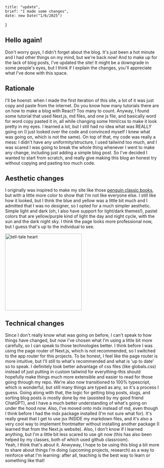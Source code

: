 
    title: "update",
    brief: "I made some changes",
    date: new Date("1/6/2025")
}

## Hello again!
Don't worry guys, I didn't forget about the blog. It's just been a hot minute and I had other things on my mind, but we're back now! And to make up for the lack of blog posts, I've updated the site! It might be a downgrade in some people's eyes, but I think if I explain the changes, you'll appreciate what I've done with this space.
## Rationale
I'll be hoenst: when I made the first iteration of this site, a lot of it was just copy and paste from the internet. Do you know how many tutorials there are on how to make a blog with React? Too many to count. Anyway, I found some tutorial that used Next.js, md files, and one js file, and basically word for word copy pasted it in, all while changing some html/css to make it look pretty in my eyes. I learned a lot, but I still had no idea what was REALLY going on (I just looked over the code and convinced myself I knew what was going on, which is not the same). On top of that, my code was really a mess: I didn't have any uniformity/structure, I used tailwind too much, and I was scared I was going to break the whole thing whenever I went to make any change, including just adding a simple blog post. So I've decided I wanted to start from scratch, and really give making this blog an honest try without copying and pasting too much code.
## Aesthetic changes
I originally was inspired to make my site like those [penguin classic books](https://www.penguin.com/penguin-classics-overview/), but with a little more color to show that I'm not like everyone else. I still like how it looked, but I think the blue and yellow was a little bit much and I admitted that I was no designer, so I opted for a much simpler aesthetic. Simple light and dark (oh, I also have support for light/dark themes!), pastel colors that are yellow/purple kind of light the day and night cycle, with the sun and the dark night sky. I think the page looks more professional now, but I guess that's up to the individual to see.

<Image className="mx-auto" src="/penguin-classic.jpg" alt="tell-tale heart" width="250" height="250"/>

## Technical changes
Since I don't really know what was going on before, I can't speak to how things have changed, but now I've chosen what I'm using a little bit more carefully, so I can speak to those technologies better. I think before I was using the page router of Next.js, which is not recommended, so I switched to the app router for this projects. To be honest, I feel like the page router is more intuitive, but I'll still to what's recommended and what is 'up to date' so to speak. I definitely took better advantage of css files (like globals.css) instead of just putting in custom tailwind for everything–this should hopefully make things much more extensible and easier to read for those going through my repo. We're also now transitioned to 100% typescript, which is wonderful, but still many things are typed as any, so it's a process I guess. Going along with that, the logic for getting blog posts, slugs, and sorting blog posts is mostly done by me (assisted by my good friend ChatGPT), and I have a much better understanding of what's going on under the hood now. Also, I've moved onto mdx instead of md, even though I think before I had the mdx package installed (I'm not sure what for). It's really great that I get to use jsx INSIDE my markdown files, and it's also a very cool way to implement frontmatter without installing another package (I learned that from the Next.js website). Also, I don't know if I learned anything, but I'm a little bit less scared to use git now (this has also been helped by my classes, both of which used github classroom).
<br />
Yeah, I think that's about it. Anwyway, I hope to be using this blog a bit more to share about things I'm doing (upcoming projects, research) as a way to reinforce what I'm learning: after all, teaching is the best way to learn or something like that!